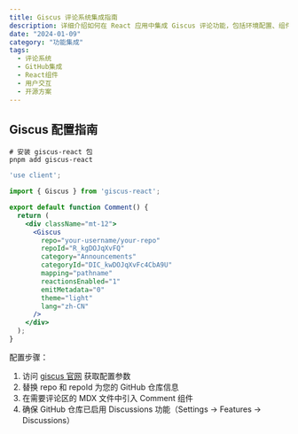 ```yaml
---
title: Giscus 评论系统集成指南
description: 详细介绍如何在 React 应用中集成 Giscus 评论功能，包括环境配置、组件开发、GitHub Discussions 设置和主题定制等完整实施方案
date: "2024-01-09"
category: "功能集成"
tags:
  - 评论系统
  - GitHub集成
  - React组件
  - 用户交互
  - 开源方案
---
```


## Giscus 配置指南

```bash:/terminal
# 安装 giscus-react 包
pnpm add giscus-react
```

```jsx:/src/components/Comment.jsx
'use client';

import { Giscus } from 'giscus-react';

export default function Comment() {
  return (
    <div className="mt-12">
      <Giscus
        repo="your-username/your-repo"
        repoId="R_kgDOJqXvFQ"
        category="Announcements"
        categoryId="DIC_kwDOJqXvFc4CbA9U"
        mapping="pathname"
        reactionsEnabled="1"
        emitMetadata="0"
        theme="light"
        lang="zh-CN"
      />
    </div>
  );
}
```

配置步骤：

1. 访问 [giscus 官网](https://giscus.app/zh-CN) 获取配置参数
2. 替换 repo 和 repoId 为您的 GitHub 仓库信息
3. 在需要评论区的 MDX 文件中引入 Comment 组件
4. 确保 GitHub 仓库已启用 Discussions 功能（Settings → Features → Discussions）
